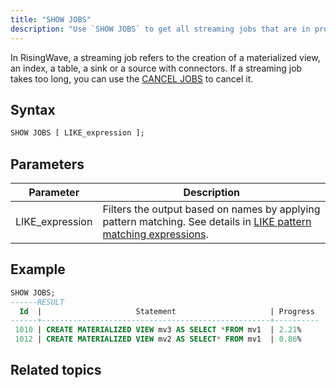 ```yaml
---
title: "SHOW JOBS"
description: "Use `SHOW JOBS` to get all streaming jobs that are in progress, including their IDs, the specific statements, and their progresses."
---
```


In RisingWave, a streaming job refers to the creation of a materialized view, an index, a table, a sink or a source with connectors. If a streaming job takes too long, you can use the [CANCEL JOBS](/docs/current/sql-cancel-jobs/) to cancel it.

## Syntax

```sql
SHOW JOBS [ LIKE_expression ];
```

## Parameters

| Parameter        | Description                                                                                                                                                                               |
| ---------------- | ----------------------------------------------------------------------------------------------------------------------------------------------------------------------------------------- |
| LIKE\_expression | Filters the output based on names by applying pattern matching. See details in [LIKE pattern matching expressions](/docs/current/sql-function-string/#like-pattern-matching-expressions). |

## Example
```sql
SHOW JOBS;
------RESULT
  Id  |                     Statement                     | Progress
------+---------------------------------------------------+----------
 1010 | CREATE MATERIALIZED VIEW mv3 AS SELECT *FROM mv1  | 2.21%
 1012 | CREATE MATERIALIZED VIEW mv2 AS SELECT* FROM mv1  | 0.86%
```

## Related topics

<CardGroup>
  <Card
    title="Monitor statement progress"
    icon="chart-line"
    iconType="solid"
    href="/docs/current/monitor-statement-progress/"
  />

  <Card
    title="CANCEL JOBS"
    icon="circle-stop"
    iconType="solid"
    href="/docs/current/sql-cancel-jobs/"
  />

</CardGroup>
